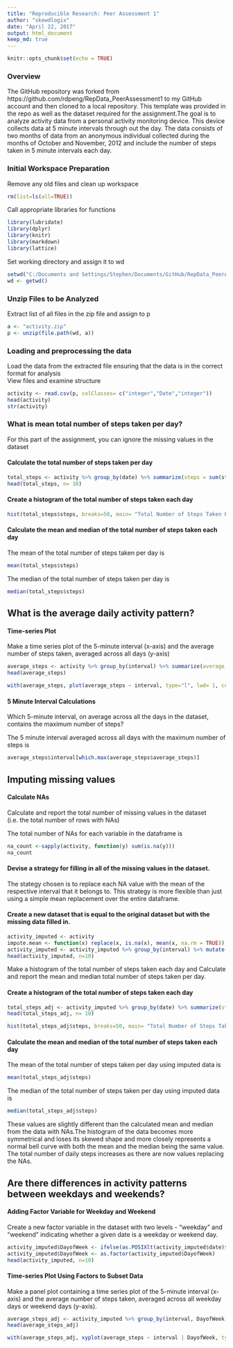 ```yaml
---
title: "Reproducible Research: Peer Assessment 1"
author: "skewdlogix"
date: "April 22, 2017"
output: html_document
keep_md: true
---
```


```r
knitr::opts_chunk$set(echo = TRUE)
```

### Overview

The GitHub repository was forked from https://github.com/rdpeng/RepData_PeerAssessment1 to my GitHub account and then cloned to a local repository. This template was provided in the repo as well as the dataset required for the assignment.The goal is to analyze activity data from a personal activity monitoring device. This device collects data at 5 minute intervals through out the day. The data consists of two months of data from an anonymous individual collected during the months of October and November, 2012 and include the number of steps taken in 5 minute intervals each day. 


### Initial Workspace Preparation

Remove any old files and clean up workspace

```r
rm(list=ls(all=TRUE))
```

Call appropriate libraries for functions

```r
library(lubridate)
library(dplyr)
library(knitr)
library(markdown)
library(lattice)
```

Set working directory and assign it to wd

```r
setwd("C:/Documents and Settings/Stephen/Documents/GitHub/RepData_PeerAssessment1")
wd <- getwd()
```


### Unzip Files to be Analyzed

Extract list of all files in the zip file and assign to p  

```r
a <- "activity.zip"
p <- unzip(file.path(wd, a))
```


### Loading and preprocessing the data

Load the data from the extracted file ensuring that the data is in the correct format for analysis  
View files and examine structure

```r
activity <- read.csv(p, colClasses= c("integer","Date","integer"))
head(activity)
str(activity)
```

### What is mean total number of steps taken per day?

For this part of the assignment, you can ignore the missing values in the dataset

#### Calculate the total number of steps taken per day

```r
total_steps <- activity %>% group_by(date) %>% summarize(steps = sum(steps, na.rm= TRUE))
head(total_steps, n= 10)
```

#### Create a histogram of the total number of steps taken each day

```r
hist(total_steps$steps, breaks=50, main= "Total Number of Steps Taken Each Day", xlab= "Total Steps per Day", ylab= "Number of Days", col= "red")
```

#### Calculate the mean and median of the total number of steps taken each day

The mean of the total number of steps taken per day is 
```r
mean(total_steps$steps)
```

The median of the total number of steps taken per day is
```r
median(total_steps$steps)
```

## What is the average daily activity pattern?

#### Time-series Plot

Make a time series plot of the 5-minute interval (x-axis) and the average number of steps taken, averaged across all days (y-axis)

```r
average_steps <- activity %>% group_by(interval) %>% summarize(average_steps = mean(steps, na.rm= TRUE))
head(average_steps)

with(average_steps, plot(average_steps ~ interval, type="l", lwd= 1, col= "red", main= "Average Number of Steps Taken By 5 Minute Interval", ylab="Average Number of Steps Taken", xlab= "5 Minute Interval"))
```

#### 5 Minute Interval Calculations

Which 5-minute interval, on average across all the days in the dataset, contains the maximum number of steps?

The 5 minute interval averaged across all days with the maximum number of steps is
```r
average_steps$interval[which.max(average_steps$average_steps)]
```

## Imputing missing values

#### Calculate NAs

Calculate and report the total number of missing values in the dataset (i.e. the total number of rows with NAs)

The total number of NAs for each variable in the dataframe is
```r
na_count <-sapply(activity, function(y) sum(is.na(y)))
na_count
```

#### Devise a strategy for filling in all of the missing values in the dataset. 

The stategy chosen is to replace each NA value with the mean of the respective interval that it belongs to. This strategy is more flexible than just using a simple mean replacement over the entire dataframe.

#### Create a new dataset that is equal to the original dataset but with the missing data filled in.

```r
activity_imputed <- activity
impute.mean <- function(x) replace(x, is.na(x), mean(x, na.rm = TRUE))
activity_imputed <- activity_imputed %>% group_by(interval) %>% mutate(steps=impute.mean(steps))
head(activity_imputed, n=10)
```

Make a histogram of the total number of steps taken each day and Calculate and report the mean and median total number of steps taken per day.

#### Create a histogram of the total number of steps taken each day

```r
total_steps_adj <- activity_imputed %>% group_by(date) %>% summarize(steps = sum(steps, na.rm= TRUE))
head(total_steps_adj, n= 10)

hist(total_steps_adj$steps, breaks=50, main= "Total Number of Steps Taken Each Day (Imputed Data)", xlab= "Total Steps per Day", ylab= "Number of Days", col= "red")
```

#### Calculate the mean and median of the total number of steps taken each day

The mean of the total number of steps taken per day using imputed data is 
```r
mean(total_steps_adj$steps)
```

The median of the total number of steps taken per day using imputed data is
```r
median(total_steps_adj$steps)
```

These values are slightly different than the calculated mean and median from the data with NAs.The histogram of the data becomes more symmetrical and loses its skewed shape and more closely represents a normal bell curve with both the mean and the median being the same value. The total number of daily steps increases as there are now values replacing the NAs. 

## Are there differences in activity patterns between weekdays and weekends?

#### Adding Factor Variable for Weekday and Weekend

Create a new factor variable in the dataset with two levels - "weekday" and "weekend" indicating whether a given date is a weekday or weekend day.

```r
activity_imputed$DayofWeek <- ifelse(as.POSIXlt(activity_imputed$date)$wday %in% c(0,6),"weekend", "weekday")
activity_imputed$DayofWeek <- as.factor(activity_imputed$DayofWeek)
head(activity_imputed, n=10)
```

#### Time-series Plot Using Factors to Subset Data

Make a panel plot containing a time series plot of the 5-minute interval (x-axis) and the average number of steps taken, averaged across all weekday days or weekend days (y-axis).

```r
average_steps_adj <- activity_imputed %>% group_by(interval, DayofWeek) %>% summarize(average_steps = mean(steps, na.rm= TRUE))
head(average_steps_adj)

with(average_steps_adj, xyplot(average_steps ~ interval | DayofWeek, type="l", lwd= 1, layout= c(1, 2), col= "red", main= "Average Number of Steps Taken By 5 Minute Interval", ylab="Average Number of Steps Taken", xlab= "5 Minute Interval"))
```


